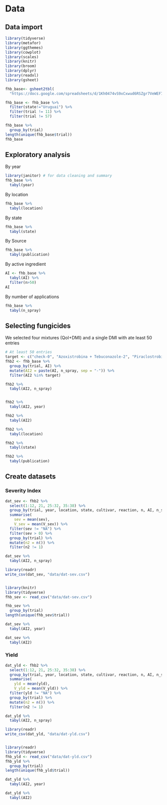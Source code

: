 # Data 


## Data import 


```r

library(tidyverse)
library(metafor)
library(ggthemes)
library(cowplot)
library(scales)
library(knitr)
library(broom)
library(dplyr)
library(readxl)
library(gsheet)

fhb_base<- gsheet2tbl(
  "https://docs.google.com/spreadsheets/d/1Kh0474vS9xCxwud6RSZgr7VeWEF7FAnYDSi3EMb_bYs/edit#gid=0", sheetid = "data-prod")

fhb_base <- fhb_base %>% 
  filter(state!="Uruguai") %>% 
  filter(trial != 11) %>% 
  filter(trial != 57)

fhb_base %>% 
  group_by(trial)
length(unique(fhb_base$trial))
fhb_base
```

## Exploratory analysis

By year

```r
library(janitor) # for data cleaning and summary
fhb_base %>%
  tabyl(year)
```

By location

```r
fhb_base %>%
  tabyl(location)
```


By state

```r
fhb_base %>%
  tabyl(state)
```

By Source

```r
fhb_base %>%
  tabyl(publication)
```


By active ingredient

```r
AI <- fhb_base %>%
  tabyl(AI) %>% 
  filter(n>50)
AI
```


By number of applications 

```r
fhb_base %>%
  tabyl(n_spray) 
```


## Selecting fungicides

We selected four mixtures (QoI+DMI) and a single DMI with ate least 50 entries

```r
# At least 50 entries
target <- c("check-0", "Azoxistrobina + Tebuconazole-2", "Piraclostrobina + Metconazole-2", "Tebuconazole-2", "Trifloxistrobina + Protioconazole-2", "Trifloxistrobina + Tebuconazole-2", "Piraclostrobina + Metconazole-1") 
fhb2 <- fhb_base %>%
  group_by(trial, AI) %>% 
  mutate(AI2 = paste(AI, n_spray, sep = "-")) %>% 
  filter(AI2 %in% target)

fhb2 %>%
  tabyl(AI2, n_spray)


fhb2 %>%
  tabyl(AI2, year)

fhb2 %>%
  tabyl(AI2)

fhb2 %>%
  tabyl(location)

fhb2 %>%
  tabyl(state)

fhb2 %>%
  tabyl(publication)

```



## Create datasets


### Severity Index 

```r
dat_sev <- fhb2 %>%
  select(1:12, 21, 25:32, 35:38) %>%
  group_by(trial, year, location, state, cultivar, reaction, n, AI, n_spray, yld_check, sev_check, mean_sev, publication, author, cons_group, AI2) %>%
  summarise(
    sev = mean(sev),
    V_sev = mean(V_sev)) %>% 
  filter(sev != "NA") %>% 
  filter(sev > 0) %>% 
  group_by(trial) %>% 
  mutate(n2 = n()) %>% 
  filter(n2 != 1)

dat_sev %>%
  tabyl(AI2, n_spray)

library(readr)
write_csv(dat_sev, "data/dat-sev.csv")


library(knitr)
library(tidyverse)
fhb_sev <- read_csv("data/dat-sev.csv")

fhb_sev %>% 
  group_by(trial)
length(unique(fhb_sev$trial))

```


```r
dat_sev %>%
  tabyl(AI2, year)

dat_sev %>%
  tabyl(AI2)
```


### Yield

```r
dat_yld <- fhb2 %>%
  select(1:12, 21, 25:32, 35:38) %>%
  group_by(trial, year, location, state, cultivar, reaction, n, AI, n_spray, yld_check, sev_check, mean_sev, publication, author, cons_group, AI2) %>%
  summarise(
    yld = mean(yld),
    V_yld = mean(V_yld)) %>% 
  filter(yld != "NA") %>% 
  group_by(trial) %>% 
  mutate(n2 = n()) %>% 
  filter(n2 != 1)

dat_yld %>%
  tabyl(AI2, n_spray)

library(readr)
write_csv(dat_yld, "data/dat-yld.csv")


library(readr)
library(tidyverse)
fhb_yld <- read_csv("data/dat-yld.csv")
fhb_yld %>% 
  group_by(trial)
length(unique(fhb_yld$trial))

```


```r
dat_yld %>%
  tabyl(AI2, year)

dat_yld %>%
  tabyl(AI2)
```








